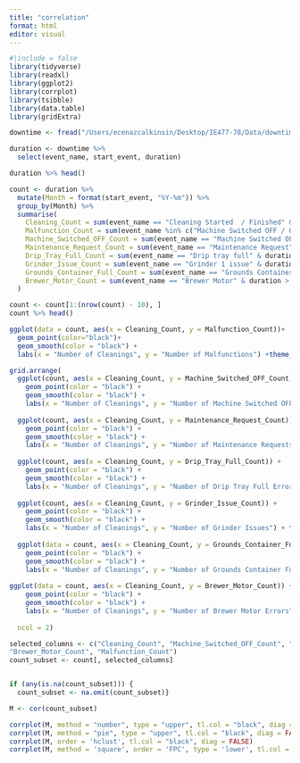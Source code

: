 ```yaml
---
title: "correlation"
format: html
editor: visual
---
```


```r
#|include = false
library(tidyverse)
library(readxl)
library(ggplot2)
library(corrplot)
library(tsibble)
library(data.table)
library(gridExtra)
```

```r
downtime <- fread("/Users/ecenazcalkinsin/Desktop/IE477-78/Data/downtime_starting_2022.csv")

duration <- downtime %>%
  select(event_name, start_event, duration)

duration %>% head()
```

```r
count <- duration %>%
  mutate(Month = format(start_event, "%Y-%m")) %>%
  group_by(Month) %>% 
  summarise(
    Cleaning_Count = sum(event_name == "Cleaning Started  / Finished" & duration > 10),
    Malfunction_Count = sum(event_name %in% c("Machine Switched OFF / ON", "Status:OFF", "Machine Switched Off", "Maintenance Request", "Drip tray full", "Grinder 1 issue", "Grounds Container Full", "Brewer Motor") & duration > 10),
    Machine_Switched_OFF_Count = sum(event_name == "Machine Switched OFF / ON" & duration > 10),
    Maintenance_Request_Count = sum(event_name == "Maintenance Request" & duration > 10),
    Drip_Tray_Full_Count = sum(event_name == "Drip tray full" & duration > 10),
    Grinder_Issue_Count = sum(event_name == "Grinder 1 issue" & duration > 10),
    Grounds_Container_Full_Count = sum(event_name == "Grounds Container Full" & duration > 10),
    Brewer_Motor_Count = sum(event_name == "Brewer Motor" & duration > 10)
  )

count <- count[1:(nrow(count) - 10), ]
count %>% head()
```

```r
ggplot(data = count, aes(x = Cleaning_Count, y = Malfunction_Count))+
  geom_point(color="black")+
  geom_smooth(color = "black") +
  labs(x = "Number of Cleanings", y = "Number of Malfunctions") +theme_minimal()
```

```r
grid.arrange(
  ggplot(count, aes(x = Cleaning_Count, y = Machine_Switched_OFF_Count)) +
    geom_point(color = "black") +
    geom_smooth(color = "black") +
    labs(x = "Number of Cleanings", y = "Number of Machine Switched OFF Errors") + theme_minimal(),
  
  ggplot(count, aes(x = Cleaning_Count, y = Maintenance_Request_Count)) +
    geom_point(color = "black") +
    geom_smooth(color = "black") +
    labs(x = "Number of Cleanings", y = "Number of Maintenance Requests") + theme_minimal(),
  
  ggplot(count, aes(x = Cleaning_Count, y = Drip_Tray_Full_Count)) +
    geom_point(color = "black") +
    geom_smooth(color = "black") +
    labs(x = "Number of Cleanings", y = "Number of Drip Tray Full Errors") + theme_minimal(),
  
  ggplot(count, aes(x = Cleaning_Count, y = Grinder_Issue_Count)) +
    geom_point(color = "black") +
    geom_smooth(color = "black") +
    labs(x = "Number of Cleanings", y = "Number of Grinder Issues") + theme_minimal(),
  
  ggplot(data = count, aes(x = Cleaning_Count, y = Grounds_Container_Full_Count)) +
    geom_point(color = "black") +
    geom_smooth(color = "black") +
    labs(x = "Number of Cleanings", y = "Number of Grounds Container Full Errors") + theme_minimal(),
  
ggplot(data = count, aes(x = Cleaning_Count, y = Brewer_Motor_Count)) +
    geom_point(color = "black") +
    geom_smooth(color = "black") +
    labs(x = "Number of Cleanings", y = "Number of Brewer Motor Errors") + theme_minimal(),
  
  ncol = 2)
```

```r
selected_columns <- c("Cleaning_Count", "Machine_Switched_OFF_Count", "Maintenance_Request_Count", "Grinder_Issue_Count", "Grounds_Container_Full_Count", 
"Brewer_Motor_Count", "Malfunction_Count")
count_subset <- count[, selected_columns]


if (any(is.na(count_subset))) {
  count_subset <- na.omit(count_subset)}

M <- cor(count_subset)

corrplot(M, method = "number", type = "upper", tl.col = "black", diag = FALSE)
corrplot(M, method = "pie", type = "upper", tl.col = "black", diag = FALSE)
corrplot(M, order = 'hclust', tl.col = "black", diag = FALSE)
corrplot(M, method = 'square', order = 'FPC', type = 'lower', tl.col = "black", diag = FALSE)
```
